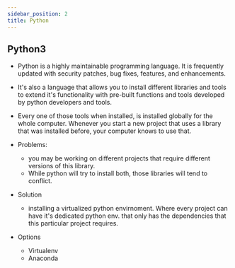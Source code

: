 ```yaml
---
sidebar_position: 2
title: Python
---
```


## Python3

* Python is a highly maintainable programming language. It is frequently updated with security patches, bug fixes, features, and enhancements.
* It's also a language that allows you to install different libraries and tools to extend it's functionality with pre-built functions and tools developed by python developers and tools. 
* Every one of those tools when installed, is installed globally for the whole computer. Whenever you start a new project that uses a library that was installed before, your computer knows to use that.
* Problems:
  * you may be working on different projects that require different versions of this library.
  * While python will try to install both, those libraries will tend to conflict.

* Solution
  * installing a virtualized python envirnoment. Where every project can have it's dedicated python env. that only has the dependencies that this particular project requires.

* Options
  * Virtualenv
  * Anaconda

